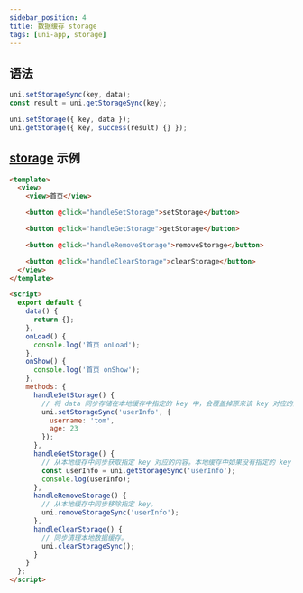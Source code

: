 ```yaml
---
sidebar_position: 4
title: 数据缓存 storage
tags: [uni-app, storage]
---
```



## 语法

<Tabs className="custom-tabs">
  <TabItem value="sync" label="同步" default>

```js
uni.setStorageSync(key, data);
const result = uni.getStorageSync(key);
```

  </TabItem>
  <TabItem value="async" label="异步">

```js
uni.setStorage({ key, data });
uni.getStorage({ key, success(result) {} });
```

  </TabItem>
</Tabs>

## [storage](https://uniapp.dcloud.io/api/storage/storage) 示例

```html
<template>
  <view>
    <view>首页</view>

    <button @click="handleSetStorage">setStorage</button>

    <button @click="handleGetStorage">getStorage</button>

    <button @click="handleRemoveStorage">removeStorage</button>

    <button @click="handleClearStorage">clearStorage</button>
  </view>
</template>

<script>
  export default {
    data() {
      return {};
    },
    onLoad() {
      console.log('首页 onLoad');
    },
    onShow() {
      console.log('首页 onShow');
    },
    methods: {
      handleSetStorage() {
        // 将 data 同步存储在本地缓存中指定的 key 中，会覆盖掉原来该 key 对应的内容。
        uni.setStorageSync('userInfo', {
          username: 'tom',
          age: 23
        });
      },
      handleGetStorage() {
        // 从本地缓存中同步获取指定 key 对应的内容。本地缓存中如果没有指定的 key ，则返回空字符串 ''。
        const userInfo = uni.getStorageSync('userInfo');
        console.log(userInfo);
      },
      handleRemoveStorage() {
        // 从本地缓存中同步移除指定 key。
        uni.removeStorageSync('userInfo');
      },
      handleClearStorage() {
        // 同步清理本地数据缓存。
        uni.clearStorageSync();
      }
    }
  };
</script>
```
